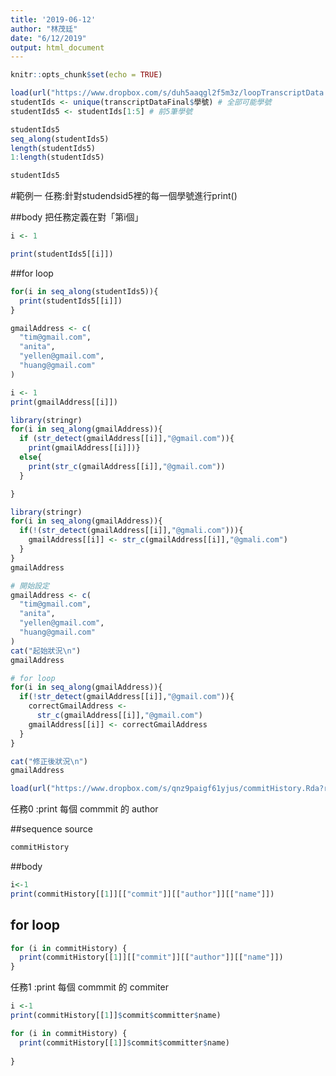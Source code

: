 ```yaml
---
title: '2019-06-12'
author: "林茂廷"
date: "6/12/2019"
output: html_document
---
```


```r
knitr::opts_chunk$set(echo = TRUE)
```

```r
load(url("https://www.dropbox.com/s/duh5aaqgl2f5m3z/loopTranscriptData.Rda?raw=1"))
studentIds <- unique(transcriptDataFinal$學號) # 全部可能學號
studentIds5 <- studentIds[1:5] # 前5筆學號
```

```r
studentIds5
seq_along(studentIds5)
length(studentIds5)
1:length(studentIds5)
```


```r
studentIds5
```


#範例一
任務:針對studendsid5裡的每一個學號進行print()



##body
把任務定義在對「第i個」
```r
i <- 1

print(studentIds5[[i]])
```

##for loop

```r
for(i in seq_along(studentIds5)){
  print(studentIds5[[i]])
}
```
 
```r
gmailAddress <- c(
  "tim@gmail.com",
  "anita",
  "yellen@gmail.com",
  "huang@gmail.com"
)
```
 
```r
i <- 1
print(gmailAddress[[i]])
```

```r
library(stringr)
for(i in seq_along(gmailAddress)){
  if (str_detect(gmailAddress[[i]],"@gmail.com")){
    print(gmailAddress[[i]])}
  else{
    print(str_c(gmailAddress[[i]],"@gmail.com"))
  }

}
```

```r
library(stringr)
for(i in seq_along(gmailAddress)){
  if(!(str_detect(gmailAddress[[i]],"@gmali.com"))){
    gmailAddress[[i]] <- str_c(gmailAddress[[i]],"@gmali.com")
  }
}
gmailAddress
```

```r
# 開始設定
gmailAddress <- c(
  "tim@gmail.com",
  "anita",
  "yellen@gmail.com",
  "huang@gmail.com"
)
cat("起始狀況\n")
gmailAddress

# for loop
for(i in seq_along(gmailAddress)){
  if(!str_detect(gmailAddress[[i]],"@gmail.com")){
    correctGmailAddress <-
      str_c(gmailAddress[[i]],"@gmail.com")
    gmailAddress[[i]] <- correctGmailAddress
  }
}

cat("修正後狀況\n")
gmailAddress
```

```r
load(url("https://www.dropbox.com/s/qnz9paigf61yjus/commitHistory.Rda?raw=1"))
```


任務0 :print 每個 commmit 的 author

##sequence source
```r
commitHistory
```

##body
```r
i<-1
print(commitHistory[[1]][["commit"]][["author"]][["name"]])
```

## for loop
```r
for (i in commitHistory) {
  print(commitHistory[[1]][["commit"]][["author"]][["name"]])
}
```

任務1 :print 每個 commmit 的 commiter
```r
i <-1
print(commitHistory[[1]]$commit$committer$name)
```

```r
for (i in commitHistory) {
  print(commitHistory[[1]]$commit$committer$name)
  
}
```

